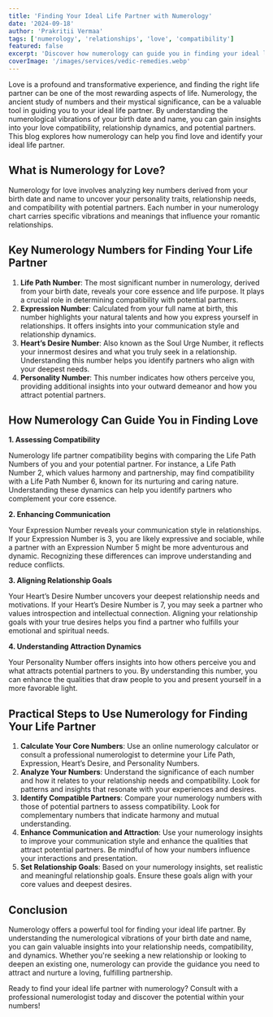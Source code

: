 ---
title: 'Finding Your Ideal Life Partner with Numerology'
date: '2024-09-18'
author: 'Prakritii Vermaa'
tags: ['numerology', 'relationships', 'love', 'compatibility']
featured: false
excerpt: 'Discover how numerology can guide you in finding your ideal life partner by uncovering love compatibility and relationship dynamics.'
coverImage: '/images/services/vedic-remedies.webp'
---

Love is a profound and transformative experience, and finding the right life partner can be one of the most rewarding aspects of life. Numerology, the ancient study of numbers and their mystical significance, can be a valuable tool in guiding you to your ideal life partner. By understanding the numerological vibrations of your birth date and name, you can gain insights into your love compatibility, relationship dynamics, and potential partners. This blog explores how numerology can help you find love and identify your ideal life partner.

## What is Numerology for Love?

Numerology for love involves analyzing key numbers derived from your birth date and name to uncover your personality traits, relationship needs, and compatibility with potential partners. Each number in your numerology chart carries specific vibrations and meanings that influence your romantic relationships.

## Key Numerology Numbers for Finding Your Life Partner

1. **Life Path Number**: The most significant number in numerology, derived from your birth date, reveals your core essence and life purpose. It plays a crucial role in determining compatibility with potential partners.
2. **Expression Number**: Calculated from your full name at birth, this number highlights your natural talents and how you express yourself in relationships. It offers insights into your communication style and relationship dynamics.
3. **Heart’s Desire Number**: Also known as the Soul Urge Number, it reflects your innermost desires and what you truly seek in a relationship. Understanding this number helps you identify partners who align with your deepest needs.
4. **Personality Number**: This number indicates how others perceive you, providing additional insights into your outward demeanor and how you attract potential partners.

## How Numerology Can Guide You in Finding Love

**1. Assessing Compatibility**

Numerology life partner compatibility begins with comparing the Life Path Numbers of you and your potential partner. For instance, a Life Path Number 2, which values harmony and partnership, may find compatibility with a Life Path Number 6, known for its nurturing and caring nature. Understanding these dynamics can help you identify partners who complement your core essence.

**2. Enhancing Communication**

Your Expression Number reveals your communication style in relationships. If your Expression Number is 3, you are likely expressive and sociable, while a partner with an Expression Number 5 might be more adventurous and dynamic. Recognizing these differences can improve understanding and reduce conflicts.

**3. Aligning Relationship Goals**

Your Heart’s Desire Number uncovers your deepest relationship needs and motivations. If your Heart’s Desire Number is 7, you may seek a partner who values introspection and intellectual connection. Aligning your relationship goals with your true desires helps you find a partner who fulfills your emotional and spiritual needs.

**4. Understanding Attraction Dynamics**

Your Personality Number offers insights into how others perceive you and what attracts potential partners to you. By understanding this number, you can enhance the qualities that draw people to you and present yourself in a more favorable light.

## Practical Steps to Use Numerology for Finding Your Life Partner

1. **Calculate Your Core Numbers**: Use an online numerology calculator or consult a professional numerologist to determine your Life Path, Expression, Heart’s Desire, and Personality Numbers.
2. **Analyze Your Numbers**: Understand the significance of each number and how it relates to your relationship needs and compatibility. Look for patterns and insights that resonate with your experiences and desires.
3. **Identify Compatible Partners**: Compare your numerology numbers with those of potential partners to assess compatibility. Look for complementary numbers that indicate harmony and mutual understanding.
4. **Enhance Communication and Attraction**: Use your numerology insights to improve your communication style and enhance the qualities that attract potential partners. Be mindful of how your numbers influence your interactions and presentation.
5. **Set Relationship Goals**: Based on your numerology insights, set realistic and meaningful relationship goals. Ensure these goals align with your core values and deepest desires.

## Conclusion

Numerology offers a powerful tool for finding your ideal life partner. By understanding the numerological vibrations of your birth date and name, you can gain valuable insights into your relationship needs, compatibility, and dynamics. Whether you're seeking a new relationship or looking to deepen an existing one, numerology can provide the guidance you need to attract and nurture a loving, fulfilling partnership.

Ready to find your ideal life partner with numerology? Consult with a professional numerologist today and discover the potential within your numbers!
